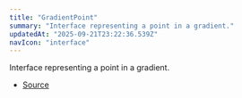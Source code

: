 ```yaml
---
title: "GradientPoint"
summary: "Interface representing a point in a gradient."
updatedAt: "2025-09-21T23:22:36.539Z"
navIcon: "interface"
---
```



Interface representing a point in a gradient.

<Table data={{ headers: [{"content":"Property","key":"property","sortable":true},{"content":"Type","key":"type","sortable":true},{"content":"Value","key":"value","sortable":true},{"content":"Description","key":"description"}], rows: [["r","[number](https://developer.mozilla.org/en-US/docs/Web/JavaScript/Reference/Global_Objects/Number)","\\-","The radius of the point (optional, used for radial gradients)."],["x","[ScaleType](/LazyCanvas/types/ScaleType)","\\-","The x-coordinate of the point."],["y","[ScaleType](/LazyCanvas/types/ScaleType)","\\-","The y-coordinate of the point."]] }} />


- [Source](https://github.com/NMMTY/LazyCanvas/blob/ba4be40168e49b0348ae523995fc10eec8149d6c/packages/lazycanvas/src/structures/helpers/Gradient.ts#L55)